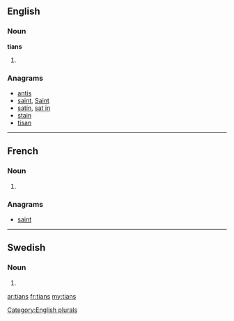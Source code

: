 ==English==

===Noun===
'''tians'''

# {{plural of|tian}}

===Anagrams===
* [[antis#English|antis]]
* [[saint#English|saint]], [[Saint#English|Saint]]
* [[satin#English|satin]], [[sat in#English|sat in]]
* [[stain#English|stain]]
* [[tisan#English|tisan]]

[[Category:English plurals]]

----

==French==

===Noun===
{{infl|fr|plural}} {{m|p}}

# {{plural of|tian|lang=fr}}

===Anagrams===
* [[saint#French|saint]]

----

==Swedish==

===Noun===
{{infl|sv|noun form}}

# {{sv-noun-form-def-gen|tia}}

[[ar:tians]]
[[fr:tians]]
[[my:tians]]